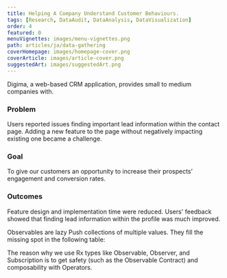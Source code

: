 ```yaml
---
title: Helping A Company Understand Customer Behaviours.
tags: [Research, DataAudit, DataAnalysis, DataVisualization]
order: 4
featured: 0
menuVignettes: images/menu-vignettes.png
path: articles/ja/data-gathering
coverHomepage: images/homepage-cover.png
coverArticle: images/article-cover.png
suggestedArt: images/suggestedArt.png
---
```


<!-- Overview -->

<div className="articleContainer">
    <div className="articleInnerContainer">
        <div className="articleIntroduction">
            <p>
                Digima, a web-based CRM application, provides small to medium companies with.
            </p>
        </div>
        <div className="articleSunnary">
        <div>
            <IconProblem/>
            <h3>Problem</h3>
            <p>Users reported issues finding important lead information within the contact page. Adding a new feature to the page without negatively impacting existing one became a challenge.</p>
        </div>
        <div>
            <IconGoals/>
            <h3>Goal</h3>
            <p>To give our customers an opportunity to increase their prospects’ engagement and conversion rates.</p>
        </div>
        <div>
            <IconOutcomes/>
            <h3>Outcomes</h3>
            <p>Feature design and implementation time were reduced. Users' feedback showed that finding lead information within the profile was much improved.</p>
        </div>
        </div>
    </div>
</div>

<!-- Content -->

Observables are lazy Push collections of multiple values. They fill the missing spot in the following table:

The reason why we use Rx types like Observable, Observer, and Subscription is to get safety (such as the Observable Contract) and composability with Operators.